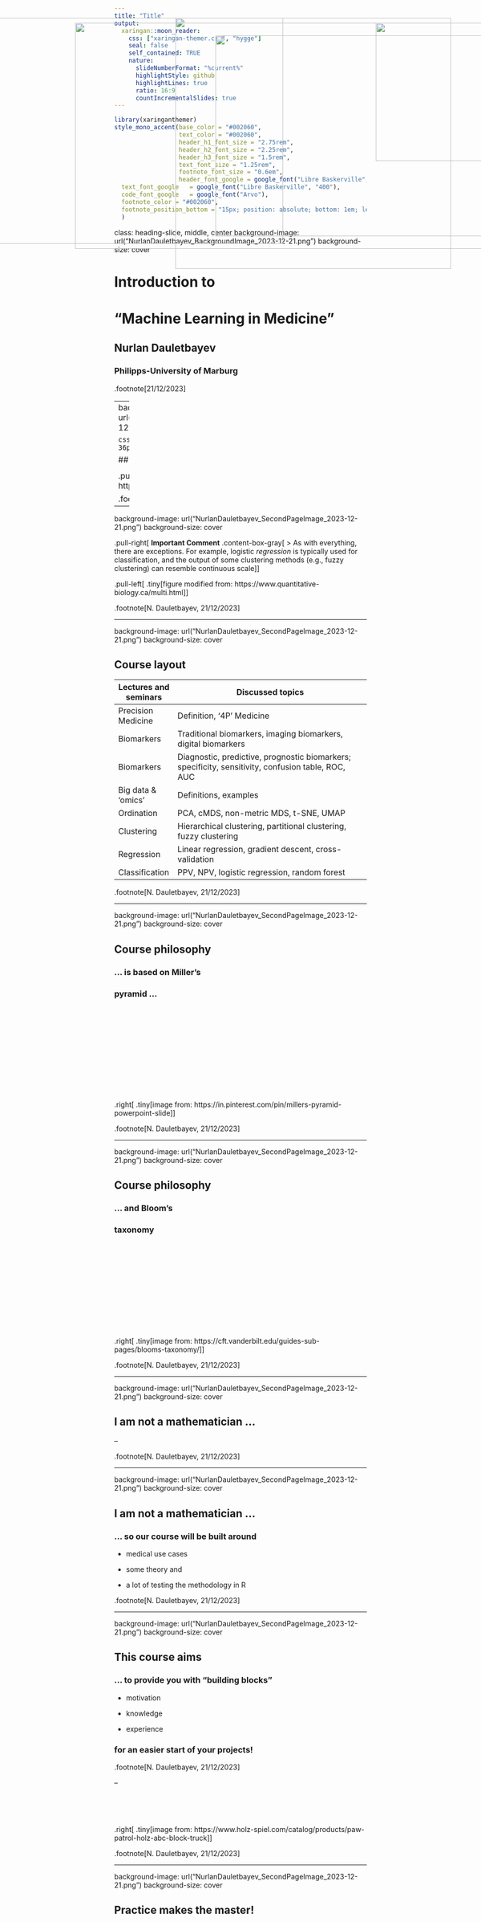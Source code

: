 ```yaml
---
title: "Title"
output:
  xaringan::moon_reader:
    css: ["xaringan-themer.css", "hygge"]
    seal: false
    self_contained: TRUE
    nature:
      slideNumberFormat: "%current%"
      highlightStyle: github
      highlightLines: true
      ratio: 16:9
      countIncrementalSlides: true
---
```


```r
library(xaringanthemer)
style_mono_accent(base_color = "#002060",
                  text_color = "#002060",
                  header_h1_font_size = "2.75rem",
                  header_h2_font_size = "2.25rem",
                  header_h3_font_size = "1.5rem",
                  text_font_size = "1.25rem",
                  footnote_font_size = "0.6em",
                  header_font_google = google_font("Libre Baskerville", "700b"),
  text_font_google   = google_font("Libre Baskerville", "400"),
  code_font_google   = google_font("Arvo"),
  footnote_color = "#002060",
  footnote_position_bottom = "15px; position: absolute; bottom: 1em; left: 1em"
  )
```
class: heading-slide, middle, center
background-image: url("NurlanDauletbayev_BackgroundImage_2023-12-21.png")
background-size: cover

# Introduction to

# "Machine Learning in Medicine"

## Nurlan Dauletbayev

### Philipps-University of Marburg

.footnote[21/12/2023]

---
background-image: url("NurlanDauletbayev_SecondPageImage_2023-12-21.png")
background-size: cover

```css
.remark-slide-content > h2{
  font-size: 36px;
  margin-top: 5px;
  margin-left: -40px
}
```

## Course layout

<img src = "myPlot.1.png" width = "600px" height = "450px"
     style = "position: absolute; left: -35px; top: 90px;">

.pull-left[
.tiny[figure modified from: https://www.quantitative-biology.ca/multi.html]
]

.footnote[N. Dauletbayev, 21/12/2023]

--

background-image: url("NurlanDauletbayev_SecondPageImage_2023-12-21.png")
background-size: cover

.pull-right[
**Important Comment**
.content-box-gray[
> As with everything, there are exceptions. For example,
logistic *regression* is typically used for classification,
and the output of some clustering methods (e.g., fuzzy
clustering) can resemble continuous scale
]
]

.pull-left[
.tiny[figure modified from: https://www.quantitative-biology.ca/multi.html]
]

.footnote[N. Dauletbayev, 21/12/2023]

---

background-image: url("NurlanDauletbayev_SecondPageImage_2023-12-21.png")
background-size: cover

## Course layout

| Lectures and seminars | Discussed topics |
|------------|----------------------------------------|
| Precision Medicine | Definition, '4P' Medicine |
| Biomarkers | Traditional biomarkers, imaging biomarkers, digital biomarkers |
| Biomarkers | Diagnostic, predictive, prognostic biomarkers; specificity, sensitivity, confusion table, ROC, AUC |
| Big data & 'omics' | Definitions, examples |
| Ordination | PCA, cMDS, non-metric MDS, t-SNE, UMAP |
| Clustering | Hierarchical clustering, partitional clustering, fuzzy clustering |
| Regression | Linear regression, gradient descent, cross-validation |
| Classification | PPV, NPV, logistic regression, random forest |

.footnote[N. Dauletbayev, 21/12/2023]

---

background-image: url("NurlanDauletbayev_SecondPageImage_2023-12-21.png")
background-size: cover

## Course philosophy

### ... is based on Miller's
### pyramid ...

<img src = "millers-pyramid-mc-slide1.png" 
      width = "700px" height = "400px"
      style = "position: absolute; left: 430px; top: 125px;">

&nbsp;

&nbsp;

&nbsp;

&nbsp;

&nbsp;

&nbsp;


.right[
.tiny[image from: https://in.pinterest.com/pin/millers-pyramid-powerpoint-slide]
]

.footnote[N. Dauletbayev, 21/12/2023]

---

background-image: url("NurlanDauletbayev_SecondPageImage_2023-12-21.png")
background-size: cover

## Course philosophy

### ... and Bloom's
### taxonomy

<img src = "Blooms_taxonomy.png" 
      width = "700px" height = "400px"
      style = "position: absolute; left: 430px; top: 125px;">

&nbsp;

&nbsp;

&nbsp;

&nbsp;

&nbsp;

&nbsp;


.right[
.tiny[image from: https://cft.vanderbilt.edu/guides-sub-pages/blooms-taxonomy/]
]

.footnote[N. Dauletbayev, 21/12/2023]

---

background-image: url("NurlanDauletbayev_SecondPageImage_2023-12-21.png")
background-size: cover

## I am not a mathematician ...

--

<img src = "Iamnotamathematician.jpg" 
      width = "550px" height = "500px"
      style = "position: absolute; left: 350px; top: 90px;">

.footnote[N. Dauletbayev, 21/12/2023]

---

background-image: url("NurlanDauletbayev_SecondPageImage_2023-12-21.png")
background-size: cover

## I am not a mathematician ...

### ... so our course will be built around 

- medical use cases

- some theory and 

- a lot of testing the methodology in R

.footnote[N. Dauletbayev, 21/12/2023]

---

background-image: url("NurlanDauletbayev_SecondPageImage_2023-12-21.png")
background-size: cover

## This course aims

### ... to provide you with "building blocks"

- motivation

- knowledge 

- experience 

### for an easier start of your projects!

.footnote[N. Dauletbayev, 21/12/2023]

--

<img src = "buldingblocks.jpg" 
      width = "325px" height = "275px"
      style = "position: absolute; left: 750px; top: 100px;">

&nbsp;

&nbsp;


.right[
.tiny[image from: https://www.holz-spiel.com/catalog/products/paw-patrol-holz-abc-block-truck]
]

.footnote[N. Dauletbayev, 21/12/2023]

---


background-image: url("NurlanDauletbayev_SecondPageImage_2023-12-21.png")
background-size: cover

## Practice makes the master!

<img src = "PracticeMakes.jpg" 
      width = "900px" height = "450px"
      style = "position: absolute; left: 150px; top: 100px;">

&nbsp;

&nbsp;

&nbsp;

&nbsp;

&nbsp;

&nbsp;

&nbsp;

&nbsp;

.right[
.tiny[image from: https://www.holz-spiel.com/catalog/products/paw-patrol-holz-abc-block-truck]
]


.footnote[N. Dauletbayev, 21/12/2023]

